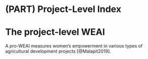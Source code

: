 # (PART)  Project-Level Index {-}

# The project-level WEAI {#proweai}
A pro-WEAI measures women’s empowerment in various types of agricultural development projects [@Malapit2019].

